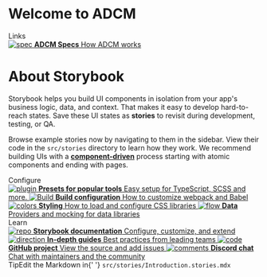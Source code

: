
<Meta title="ADCM/Introduction" />

<style>{`
  .subheading {
    --mediumdark: '#999999';
    font-weight: 900;
    font-size: 13px;
    color: #999;
    letter-spacing: 6px;
    line-height: 24px;
    text-transform: uppercase;
    margin-bottom: 12px;
    margin-top: 40px;
  }

  .link-list {
    display: grid;
    grid-template-columns: 1fr;
    grid-template-rows: 1fr 1fr;
    row-gap: 10px;
  }

  @media (min-width: 620px) {
    .link-list {
      row-gap: 20px;
      column-gap: 20px;
      grid-template-columns: 1fr 1fr;
    }
  }

  @media all and (-ms-high-contrast:none) {
  .link-list {
      display: -ms-grid;
      -ms-grid-columns: 1fr 1fr;
      -ms-grid-rows: 1fr 1fr;
    }
  }

  .link-item {
    display: block;
    padding: 20px 30px 20px 15px;
    border: 1px solid #00000010;
    border-radius: 5px;
    transition: background 150ms ease-out, border 150ms ease-out, transform 150ms ease-out;
    color: #333333;
    display: flex;
    align-items: flex-start;
  }

  .link-item:hover {
    border-color: #1EA7FD50;
    transform: translate3d(0, -3px, 0);
    box-shadow: rgba(0, 0, 0, 0.08) 0 3px 10px 0;
  }

  .link-item:active {
    border-color: #1EA7FD;
    transform: translate3d(0, 0, 0);
  }

  .link-item strong {
    font-weight: 700;
    display: block;
    margin-bottom: 2px;
  }

  .link-item img {
    height: 40px;
    width: 40px;
    margin-right: 15px;
    flex: none;
  }

  .link-item span {
    font-size: 14px;
    line-height: 20px;
  }

  .tip {
    display: inline-block;
    border-radius: 1em;
    font-size: 11px;
    line-height: 12px;
    font-weight: 700;
    background: #E7FDD8;
    color: #66BF3C;
    padding: 4px 12px;
    margin-right: 10px;
    vertical-align: top;
  }

  .tip-wrapper {
    font-size: 13px;
    line-height: 20px;
    margin-top: 40px;
    margin-bottom: 40px;
  }

  .tip-wrapper code {
    font-size: 12px;
    display: inline-block;
  }


`}</style>

# Welcome to ADCM

<div className="subheading">Links</div>

<div className="link-list">
  <a
    className="link-item"
    href="https://spec.adsw.io/adcm_core/"
    target="_blank"
  >
    <img src={GlassesImg} alt="spec" />
    <span>
      <strong>ADCM Specs</strong>
      How ADCM works
    </span>
  </a>
</div>

# About Storybook

Storybook helps you build UI components in isolation from your app's business logic, data, and context.
That makes it easy to develop hard-to-reach states. Save these UI states as **stories** to revisit during development, testing, or QA.

Browse example stories now by navigating to them in the sidebar.
View their code in the `src/stories` directory to learn how they work.
We recommend building UIs with a [**component-driven**](https://componentdriven.org) process starting with atomic components and ending with pages.

<div className="subheading">Configure</div>

<div className="link-list">
  <a
    className="link-item"
    href="https://storybook.js.org/docs/react/addons/addon-types"
    target="_blank"
  >
    <img src={Plugin} alt="plugin" />
    <span>
      <strong>Presets for popular tools</strong>
      Easy setup for TypeScript, SCSS and more.
    </span>
  </a>
  <a
    className="link-item"
    href="https://storybook.js.org/docs/react/configure/webpack"
    target="_blank"
  >
    <img src={StackAlt} alt="Build" />
    <span>
      <strong>Build configuration</strong>
      How to customize webpack and Babel
    </span>
  </a>
  <a
    className="link-item"
    href="https://storybook.js.org/docs/react/configure/styling-and-css"
    target="_blank"
  >
    <img src={Colors} alt="colors" />
    <span>
      <strong>Styling</strong>
      How to load and configure CSS libraries
    </span>
  </a>
  <a
    className="link-item"
    href="https://storybook.js.org/docs/react/get-started/setup#configure-storybook-for-your-stack"
    target="_blank"
  >
    <img src={Flow} alt="flow" />
    <span>
      <strong>Data</strong>
      Providers and mocking for data libraries
    </span>
  </a>
</div>

<div className="subheading">Learn</div>

<div className="link-list">
  <a className="link-item" href="https://storybook.js.org/docs" target="_blank">
    <img src={Repo} alt="repo" />
    <span>
      <strong>Storybook documentation</strong>
      Configure, customize, and extend
    </span>
  </a>
  <a className="link-item" href="https://storybook.js.org/tutorials/" target="_blank">
    <img src={Direction} alt="direction" />
    <span>
      <strong>In-depth guides</strong>
      Best practices from leading teams
    </span>
  </a>
  <a className="link-item" href="https://github.com/storybookjs/storybook" target="_blank">
    <img src={Code} alt="code" />
    <span>
      <strong>GitHub project</strong>
      View the source and add issues
    </span>
  </a>
  <a className="link-item" href="https://discord.gg/storybook" target="_blank">
    <img src={Comments} alt="comments" />
    <span>
      <strong>Discord chat</strong>
      Chat with maintainers and the community
    </span>
  </a>
</div>

<div className="tip-wrapper">
  <span className="tip">Tip</span>Edit the Markdown in{' '}
  <code>src/stories/Introduction.stories.mdx</code>
</div>
